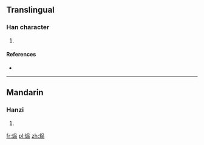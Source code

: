 ==Translingual==

===Han character===
{{Han char|rn=86|rad=火|as=09|sn=13|four=9686<sub>0</sub>|canj=火口口口 (FRRR)}}

# {{defn|Han|sort=火09}}

====References====
* {{Han ref|kx=0678.161|dkj=19247|hdz=32218.030|uh=7170|ud=29040|bh=DE7B|bd=56955}}

----

==Mandarin==

===Hanzi===
{{cmn-hanzi|pin=[[gào]] ([[gao4]])|wg=kao<sup>4</sup>}}

# {{defn|Mandarin|sort=火09}}

[[fr:煰]]
[[pl:煰]]
[[zh:煰]]